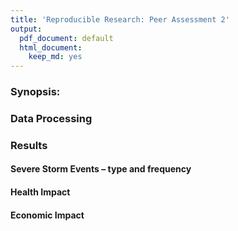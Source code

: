 ```yaml
---
title: 'Reproducible Research: Peer Assessment 2'
output:
  pdf_document: default
  html_document:
    keep_md: yes
---
```

### Synopsis:

### Data Processing


### Results

#### Severe Storm Events -- type and frequency

#### Health Impact

#### Economic Impact

